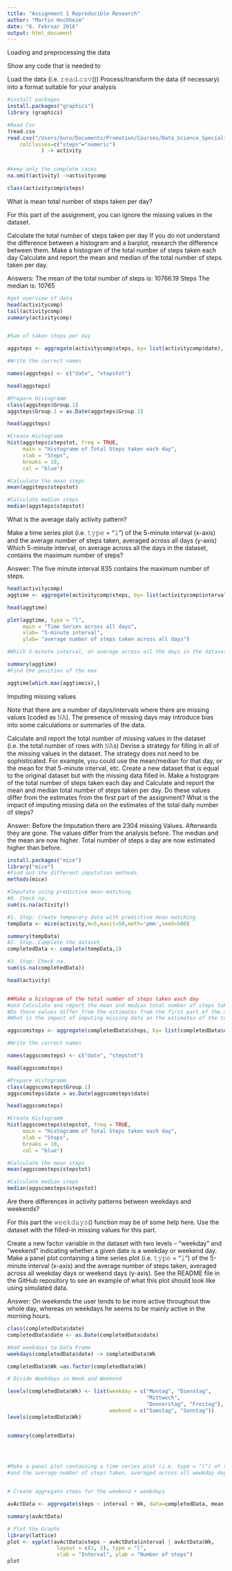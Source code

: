 ```yaml
---
title: "Assignment 1 Reproducible Research"
author: "Martin Hochheim"
date: "6. Februar 2016"
output: html_document
---
```


Loading and preprocessing the data

Show any code that is needed to

Load the data (i.e. 𝚛𝚎𝚊𝚍.𝚌𝚜𝚟())
Process/transform the data (if necessary) into a format suitable for your analysis

```r
#install packages 
install.packages("graphics")
library (graphics)

#Read Csv
?read.csv
read.csv("/Users/buro/Documents/Promotion/Courses/Data_Science_Specialisation/Reproducible_Research_ 5/Assignment/1/activity.csv", header = TRUE, sep = ",",
    colClasses=c("steps"="numeric")
           ) -> activity


#keep only the complete cases
na.omit(activity) ->activitycomp

class(activitycomp$steps)
```

What is mean total number of steps taken per day?

For this part of the assignment, you can ignore the missing values in the dataset.

Calculate the total number of steps taken per day
If you do not understand the difference between a histogram and a barplot, research the difference between them. Make a histogram of the total number of steps taken each day
Calculate and report the mean and median of the total number of steps taken per day.

Answers:
The mean of the total number of steps is: 10766.19 Steps
The median is: 10765

```r
#get overview of data
head(activitycomp)
tail(activitycomp)
summary(activitycomp)


#Sum of taken steps per day

aggsteps <- aggregate(activitycomp$steps, by= list(activitycomp$date), FUN = sum) 

#Write the correct names

names(aggsteps) <- c("date", "stepstot")

head(aggsteps)

#Prepare Histogramm
class(aggsteps$Group.1)
aggsteps$Group.1 = as.Date(aggsteps$Group.1) 

head(aggsteps)

#Create Histogramm
hist(aggsteps$stepstot, freq = TRUE,
     main = "Histogramm of Total Steps taken each day", 
     xlab = "Steps",
     breaks = 10,
     col = "blue")

#Calculate the mean steps
mean(aggsteps$stepstot)

#Calculate median steps
median(aggsteps$stepstot)
```

What is the average daily activity pattern?

Make a time series plot (i.e. 𝚝𝚢𝚙𝚎 = "𝚕") of the 5-minute interval (x-axis) and the average number of steps taken, averaged across all days (y-axis)
Which 5-minute interval, on average across all the days in the dataset, contains the maximum number of steps?

Answer: The five minute interval 835 contains the maximum number of steps.
```r
head(activitycomp)
aggtime <- aggregate(activitycomp$steps, by= list(activitycomp$interval), FUN = mean) 

head(aggtime)

plot(aggtime, type = "l",
     main = "Time Series across all days", 
     xlab= "5-minute interval", 
     ylab= "average number of steps taken across all days")

#Which 5-minute interval, on average across all the days in the dataset, contains the maximum number of steps?

summary(aggtime)
#Find the position of the max

aggtime[which.max(aggtime$x),]
```

Imputing missing values

Note that there are a number of days/intervals where there are missing values (coded as 𝙽𝙰). The presence of missing days may introduce bias into some calculations or summaries of the data.

Calculate and report the total number of missing values in the dataset (i.e. the total number of rows with 𝙽𝙰s)
Devise a strategy for filling in all of the missing values in the dataset. The strategy does not need to be sophisticated. For example, you could use the mean/median for that day, or the mean for that 5-minute interval, etc.
Create a new dataset that is equal to the original dataset but with the missing data filled in.
Make a histogram of the total number of steps taken each day and Calculate and report the mean and median total number of steps taken per day. Do these values differ from the estimates from the first part of the assignment? What is the impact of imputing missing data on the estimates of the total daily number of steps?

Answer:
Before the Imputation there are 2304 missing Values. Afterwards they are gone.
The values differ from the analysis before. The median and the mean are now higher. Total number of steps a day 
are now estimated higher than before. 

```r
install.packages("mice")
library("mice")
#Find out the different imputation methods
methods(mice)

#Imputate using predictive mean matching
#0. Check na. 
sum(is.na(activity))

#1. Step: Create temporary data with predictive mean matching
tempData <- mice(activity,m=5,maxit=50,meth='pmm',seed=500)

summary(tempData)
#2. Step. Complete the dataset
completedData <- complete(tempData,1)

#3. Step: Check na. 
sum(is.na(completedData))

head(activity)


##Make a histogram of the total number of steps taken each day
#and Calculate and report the mean and median total number of steps taken per day.
#Do these values differ from the estimates from the first part of the assignment?
#What is the impact of imputing missing data on the estimates of the total daily number of steps?

aggscomsteps <- aggregate(completedData$steps, by= list(completedData$date), FUN = sum) 

#Write the correct names

names(aggscomsteps) <- c("date", "stepstot")

head(aggscomsteps)

#Prepare Histogramm
class(aggscomsteps$Group.1)
aggscomsteps$date = as.Date(aggscomsteps$date) 

head(aggscomsteps)

#Create Histogramm
hist(aggscomsteps$stepstot, freq = TRUE,
     main = "Histogramm of Total Steps taken each day", 
     xlab = "Steps",
     breaks = 10,
     col = "blue")

#Calculate the mean steps
mean(aggscomsteps$stepstot)

#Calculate median steps
median(aggscomsteps$stepstot)
```


Are there differences in activity patterns between weekdays and weekends?

For this part the 𝚠𝚎𝚎𝚔𝚍𝚊𝚢𝚜() function may be of some help here. Use the dataset with the filled-in missing values for this part.

Create a new factor variable in the dataset with two levels – “weekday” and “weekend” indicating whether a given date is a weekday or weekend day.
Make a panel plot containing a time series plot (i.e. 𝚝𝚢𝚙𝚎 = "𝚕") of the 5-minute interval (x-axis) and the average number of steps taken, averaged across all weekday days or weekend days (y-axis). See the README file in the GitHub repository to see an example of what this plot should look like using simulated data.

Answer:
On weekends the user tends to be more active throughout thw whole day, whereas on weekdays he seems to be mainly active in the morning hours.

```r
class(completedData$date)
completedData$date <- as.Date(completedData$date)

#Add weekdays to Data Frame
weekdays(completedData$date) -> completedData$Wk

completedData$Wk =as.factor(completedData$Wk) 

# Divide Weekdays in Week and Weekend

levels(completedData$Wk) <- list(weekday = c("Montag", "Dienstag",
                                             "Mittwoch", 
                                             "Donnerstag", "Freitag"),
                                 weekend = c("Samstag", "Sonntag"))
levels(completedData$Wk)


summary(completedData)



    
#Make a panel plot containing a time series plot (i.e. type = "l") of the 5-minute interval (x-axis) 
#and the average number of steps taken, averaged across all weekday days or weekend days (y-axis). 


# Create aggregate steps for the weekend + weekdays

avActData <- aggregate(steps ~ interval + Wk, data=completedData, mean)

summary(avActData)

# Plot the Graphs
library(lattice)
plot <- xyplot(avActData$steps ~ avActData$interval | avActData$Wk, 
                layout = c(1, 2), type = "l", 
                xlab = "Interval", ylab = "Number of steps")
plot
```


